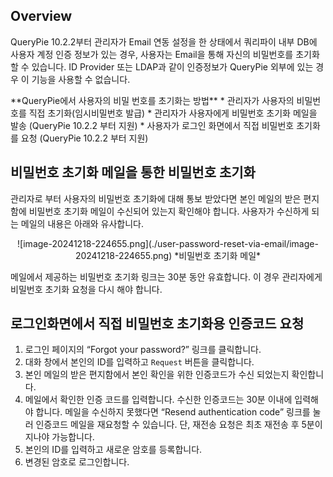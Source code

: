 
## Overview

QueryPie 10.2.2부터 관리자가 Email 연동 설정을 한 상태에서 쿼리파이 내부 DB에 사용자 계정 인증 정보가 있는 경우, 사용자는 Email을 통해 자신의 비밀번호를 초기화 할 수 있습니다. ID Provider 또는 LDAP과 같이 인증정보가 QueryPie 외부에 있는 경우 이 기능을 사용할 수 없습니다.

<Callout type="info">
**QueryPie에서 사용자의 비밀 번호를 초기화는 방법**
* 관리자가 사용자의 비밀번호를 직접 초기화(임시비밀번호 발급)
* 관리자가 사용자에게 비밀번호 초기화 메일을 발송 (QueryPie 10.2.2 부터 지원)
* 사용자가 로그인 화면에서 직접 비밀번호 초기화를 요청 (QueryPie 10.2.2 부터 지원)
</Callout>

## 비밀번호 초기화 메일을 통한 비밀번호 초기화

관리자로 부터 사용자의 비밀번호 초기화에 대해 통보 받았다면 본인 메일의 받은 편지함에 비밀번호 초기화 메일이 수신되어 있는지 확인해야 합니다. 사용자가 수신하게 되는 메일의 내용은 아래와 유사합니다.
<p align="center">
![image-20241218-224655.png](./user-password-reset-via-email/image-20241218-224655.png)
*비밀번호 초기화 메일*
</p>

메일에서 제공하는 비밀번호 초기화 링크는 30분 동안 유효합니다. 이 경우 관리자에게 비밀번호 초기화 요청을 다시 해야 합니다.

## 로그인화면에서 직접 비밀번호 초기화용 인증코드 요청

1. 로그인 페이지의 “Forgot your password?” 링크를 클릭합니다.<br/>
2. 대화 창에서 본인의 ID를 입력하고 `Request` 버튼을 클릭합니다.<br/>
3. 본인 메일의 받은 편지함에서 본인 확인을 위한 인증코드가 수신 되었는지 확인합니다. <br/> 
4. 메일에서 확인한 인증 코드를 입력합니다. 수신한 인증코드는 30분 이내에 입력해야 합니다. 메일을 수신하지 못했다면 “Resend authentication code” 링크를 눌러 인증코드 메일을 재요청할 수 있습니다. 단, 재전송 요청은 최초 재전송 후 5분이 지나야 가능합니다.<br/> 
5. 본인의 ID를 입력하고 새로운 암호를 등록합니다.<br/>  
6. 변경된 암호로 로그인합니다.  



